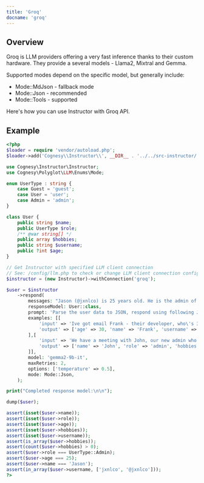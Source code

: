 ```yaml
---
title: 'Groq'
docname: 'groq'
---
```


## Overview

Groq is LLM providers offering a very fast inference thanks to their
custom hardware. They provide a several models - Llama2, Mixtral and Gemma.

Supported modes depend on the specific model, but generally include:
 - Mode::MdJson - fallback mode
 - Mode::Json - recommended
 - Mode::Tools - supported

Here's how you can use Instructor with Groq API.

## Example

```php
<?php
$loader = require 'vendor/autoload.php';
$loader->add('Cognesy\\Instructor\\', __DIR__ . '../../src-instructor/');

use Cognesy\Instructor\Instructor;
use Cognesy\Polyglot\LLM\Enums\Mode;

enum UserType : string {
    case Guest = 'guest';
    case User = 'user';
    case Admin = 'admin';
}

class User {
    public string $name;
    public UserType $role;
    /** @var string[] */
    public array $hobbies;
    public string $username;
    public ?int $age;
}

// Get Instructor with specified LLM client connection
// See: /config/llm.php to check or change LLM client connection configuration details
$instructor = (new Instructor)->withConnection('groq');

$user = $instructor
    ->respond(
        messages: "Jason (@jxnlco) is 25 years old. He is the admin of this project. He likes playing football and reading books.",
        responseModel: User::class,
        prompt: 'Parse the user data to JSON, respond using following JSON Schema: <|json_schema|>',
        examples: [[
            'input' => 'Ive got email Frank - their developer, who\'s 30. He asked to come back to him frank@hk.ch. Btw, he plays on drums!',
            'output' => ['age' => 30, 'name' => 'Frank', 'username' => 'frank@hk.ch', 'role' => 'user', 'hobbies' => ['playing drums'],],
        ],[
            'input' => 'We have a meeting with John, our new admin who likes surfing. He is 19 years old - check his profile: @jx90.',
            'output' => ['name' => 'John', 'role' => 'admin', 'hobbies' => ['surfing'], 'username' => 'jx90', 'age' => 19],
        ]],
        model: 'gemma2-9b-it',
        maxRetries: 2,
        options: ['temperature' => 0.5],
        mode: Mode::Json,
    );

print("Completed response model:\n\n");

dump($user);

assert(isset($user->name));
assert(isset($user->role));
assert(isset($user->age));
assert(isset($user->hobbies));
assert(isset($user->username));
assert(is_array($user->hobbies));
assert(count($user->hobbies) > 0);
assert($user->role === UserType::Admin);
assert($user->age === 25);
assert($user->name === 'Jason');
assert(in_array($user->username, ['jxnlco', '@jxnlco']));
?>
```
